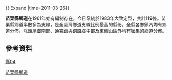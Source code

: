 {{ Expand |time=2011-03-26}}
{{For|苗栗縣鄉道起終點地名及里程資訊|苗栗縣鄉道列表}} 

'''苗栗縣鄉道'''在1961年始有編制存在{{r|gazette1966ml|group=參}}，今日系統於1983年大致定型{{r|thb60|group=參}}{{r|thb|group=參}}，共計'''119'''條{{r|motc20210125|group=參}}。苗栗縣鄉道半數多為支線，是全臺灣鄉道支線比例最高的縣份。{{r|motc20210125|group=參}}全縣各鄉鎮內均有鄉道分佈，除[[頭屋鄉|頭屋鄉]]南部、[[通霄鎮|通霄鎮]]與[[銅鑼鄉_(台灣)|銅鑼鄉]]中部及東側山區外均有密集的鄉道分佈。{{r|thb|group=參}}{{r|map|group=參}}

== 參考資料 ==
{{reflist|group="參"|refs=

<ref name="gazette1966ml">{{cite web|url=http://gaz.ncl.edu.tw/detail.jsp?sysid=E0921760 |title=公告臺灣省縣鄉道及專用公路路線-{里程表}- |accessdate=2011-03-25 |date=1966-08-12 |work=政府公報資訊網 |publisher=臺灣省政府}}</ref>

<ref name="thb60">{{cite web |url=http://www.thb.gov.tw/TM/Menus/Menu09/main0903/chap_2.pdf |title=公路總局六十年專刊 |accessdate=2011-03-25 |date=2006-08-01 |publisher=公路總局 |deadurl=yes |archiveurl=https://web.archive.org/web/20140309183509/http://www.thb.gov.tw/TM/Menus/Menu09/main0903/chap_2.pdf |archivedate=2014-03-09 }}</ref>

<ref name="thb">{{cite web|url=http://spreadsheets.google.com/pub?key=0Avc0r7dng8JrdFF0YmRlSEl1dWhxVmJtR2hwZDFmcFE&gid=3|title=苗栗縣縣鄉道公路路線表|accessdate=2011-03-25|date=2010-07-19|publisher=公路總局}}{{dead link|date=2018年4月 |bot=InternetArchiveBot |fix-attempted=yes }}</ref>

<ref name="motc20210125">{{cite web|url=https://odmdoc.motc.gov.tw/IFDEWebBBS_MOTC/ExternalBBS.aspx?ThirdDocId=110RD00542|publisher=中華民國交通部|website=中華民國交通部公告發布令|title=公告苗栗縣鄉道公路調整總表。|date=2021-01-25|accessdate=2022-05-09|series=交路字第1100400642號}}</ref>

<ref name="map">{{cite web|url=http://www.thb.gov.tw/TM/Menus/Menu02/main0207.aspx |title=公路系統經都市計畫區位圖 |accessdate=2011-03-25 |date=2011-01-12 |publisher=公路總局}}{{dead link|date=2018年6月 |bot=InternetArchiveBot |fix-attempted=yes }}</ref>

}}

{{台灣鄉道}}

[[分類:台灣鄉道|縣04]]
[[Category:苗栗縣鄉道|]]